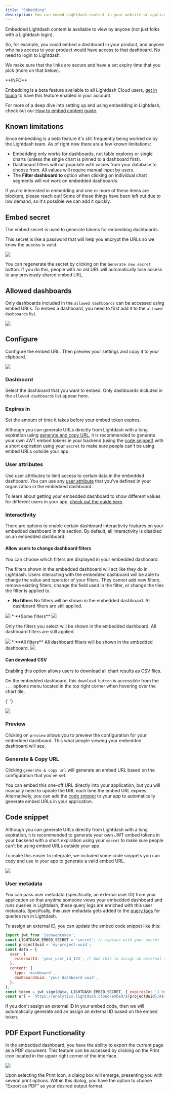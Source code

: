 ```yaml
---
title: "Embedding"
description: You can embed Lightdash content in your website or application securely using Lightdash embedding.
---
```


Embedded Lightdash content is available to view by anyone (not just folks with a Lightdash login).

So, for example, you could embed a dashboard in your product, and anyone who has access to your product would have access to that dashboard. No need to login to Lightdash.

We make sure that the links are secure and have a set expiry time that you pick (more on that below).

<Note>
**INFO**

Embedding is a beta feature available to all Lightdash Cloud users, [get in touch](https://lightdash.typeform.com/to/BujU5wg5) to have this feature enabled in your account.
</Note>

For more of a deep dive into setting up and using embedding in Lightdash, check out our [How to embed content guide](/guides/how-to-embed-content).

## Known limitations

Since embedding is a beta feature it's still frequently being worked on by the Lightdash team. As of right now there are a few known limitations:

* Embedding only works for dashboards, not table explores or single charts (unless the single chart is pinned to a dashboard first).
* Dashboard filters will not populate with values from your database to choose from. All values will require manual input by users.
* The **Filter dashboard to** option when clicking on individual chart segments will not work on embedded dashboards.

If you're interested in embedding and one or more of these items are blockers, please reach out! Some of these things have been left out due to low demand, so it's possible we can add it quickly.

## Embed secret

The embed secret is used to generate tokens for embedding dashboards.

This secret is like a password that will help you encrypt the URLs so we know the access is valid.

<Frame>
  <img src="/images/references/embed-create-secret-fbb86d6bcb70f4d004c48adb3c107922.png"/>
</Frame>

You can regenerate the secret by clicking on the `Generate new secret` button. If you do this, people with an old URL will automatically lose access to any previously shared embed URL.

## Allowed dashboards

Only dashboards included in the `allowed dashboards` can be accessed using embed URLs. To embed a dashboard, you need to first add it to the `allowed dashboards` list.

<Frame>
  <img src="/images/references/embed-add-dashboard-cb6bef5fde69ba9d6eaeb693744d75cc.png"/>
</Frame>

## Configure

Configure the embed URL. Then preview your settings and copy it to your clipboard.

<Frame>
  <img src="/images/references/embed-preview-6add607fe9348ed49483ae487235bd50.png"/>
</Frame>

### Dashboard

Select the dashboard that you want to embed. Only dashboards included in the `allowed dashboards` list appear here.

### Expires in

Set the amount of time it takes before your embed token expires.

Although you can generate URLs directly from Lightdash with a long expiration using [generate and copy URL](#generate--copy-url), it is recommended to generate your own JWT embed tokens in your backend (using the [code snippet](#code-snippet)) with a short expiration using your `secret` to make sure people can't be using embed URLs outside your app.

### User attributes

Use user attributes to limit access to certain data in the embedded dashboard. You can use any [user attribute](/references/user-attributes) that you've defined in your organization in the embedded dashboard.

To learn about getting your embedded dashboard to show different values for different users in your app, [check out the guide here](/guides/how-to-embed-content#i-want-to-have-my-embedded-dashboard-show-different-values-for-different-users-in-my-app).

### Interactivity

There are options to enable certain dashboard interactivity features on your embedded dashboard in this section. By default, all interactivity is disabled on an embedded dashboard.

#### Allow users to change dashboard filters

You can choose which filters are displayed in your embedded dashboard.

The filters shown in the embedded dashboard will act like they do in Lightdash. Users interacting with the embedded dashboard will be able to change the value and operator of your filters. They cannot add new filters, remove existing filters, change the field used in the filter, or change the tiles the filter is applied to.

* **No filters**
No filters will be shown in the embedded dashboard. All dashboard filters are still applied.

<Frame>
  <img src="/images/references/embedding-preview-no-filters-ced58145c215a0b17d86b50634a09057.png"/>
</Frame>
* **Some filters**

<Frame>
  <img src="/images/references/embedding-settings-some-filters-1658fe2f72623f85dee2eff322833ea8.png"/>
</Frame>

Only the filters you select will be shown in the embedded dashboard. All dashboard filters are still applied.

<Frame>
  <img src="/images/references/embedding-preview-some-filters-9f13263ec3800c3e7f5e6079fa78cd66.png"/>
</Frame>
* **All filters**
All dashboard filters will be shown in the embedded dashboard.

<Frame>
  <img src="/images/references/embedding-preview-all-filters-bf5d00a3ef24a2370bc5ca56c8785e2d.png"/>
</Frame>

#### Can download CSV

Enabling this option allows users to download all chart results as CSV files.

On the embedded dashboard, this `download button` is accessible from the `...` options menu located in the top right corner when hovering over the chart tile.

{' '}

<Frame>
  <img src="/images/references/embedding-download-csv-2a4cbcfa350c6cefed880971090c117b.png"/>
</Frame>

### Preview

Clicking on `preview` allows you to preview the configuration for your embedded dashboard. This what people viewing your embedded dashboard will see.

### Generate & Copy URL

Clicking `generate & copy url` will generate an embed URL based on the configuration that you've set.

You can embed this one-off URL directly into your application, but you will manually need to update the URL each time the embed URL expires. Alternatively, you can add the [code snippet](#code-snippet) to your app to automatically generate embed URLs in your application.

## Code snippet

Although you can generate URLs directly from Lightdash with a long expiration, it is recommended to generate your own JWT embed tokens in your backend with a short expiration using your `secret` to make sure people can't be using embed URLs outside your app.

To make this easier to integrate, we included some code snippets you can copy and use in your app to generate a valid embed URL.

<Frame>
  <img src="/images/references/embed-developer-dcdab9d9082069f5ade377284254319c.png"/>
</Frame>

### User metadata

You can pass user metadata (specifically, an external user ID) from your application so that anytime someone views your embedded dashboard and runs queries in Lightdash, these query logs are enriched with this user metadata. Specifcally, this user metadata gets added to the [query tags](/references/usage-analytics#query-tags) for queries run in Lightdash.

To assign an external ID, you can update the embed code snippet like this:

```js
import jwt from 'jsonwebtoken';
const LIGHTDASH_EMBED_SECRET = 'secret'; // replace with your secret
const projectUuid = 'my-project-uuid';
const data = {
  user: {
    externalId: 'your_user_id_123', // Add this to assign an external ID
  },
  content: {
    type: 'dashboard',
    dashboardUuid: 'your dashboard uuid',
  },
};
const token = jwt.sign(data, LIGHTDASH_EMBED_SECRET, { expiresIn: '1 hour' });
const url = `https://analytics.lightdash.cloud/embed/${projectUuid}/#${token}`;

```

If you don't assign an external ID in your embed code, then we will automatically generate and an assign an external ID based on the embed token.

## PDF Export Functionality

In the embedded dashboard, you have the ability to export the current page as a PDF document. This feature can be accessed by clicking on the Print icon located in the upper right corner of the interface.

<Frame>
  <img src="/images/references/embedding-print-61cb9f9107c6e4ae00fa3cde99dd572d.png"/>
</Frame>

Upon selecting the Print icon, a dialog box will emerge, presenting you with several print options. Within this dialog, you have the option to choose "Export as PDF" as your desired output format.

